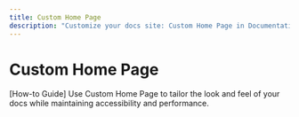```yaml
---
title: Custom Home Page
description: "Customize your docs site: Custom Home Page in Documentation.AI."
---
```


# Custom Home Page

[How-to Guide] Use Custom Home Page to tailor the look and feel of your docs while maintaining accessibility and performance.
